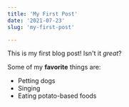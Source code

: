 ```yaml
---
title: 'My First Post'
date: '2021-07-23'
slug: 'my-first-post'

---
```


This is my first blog post! Isn't it _great_?

Some of my **favorite** things are:

- Petting dogs
- Singing
- Eating potato-based foods
